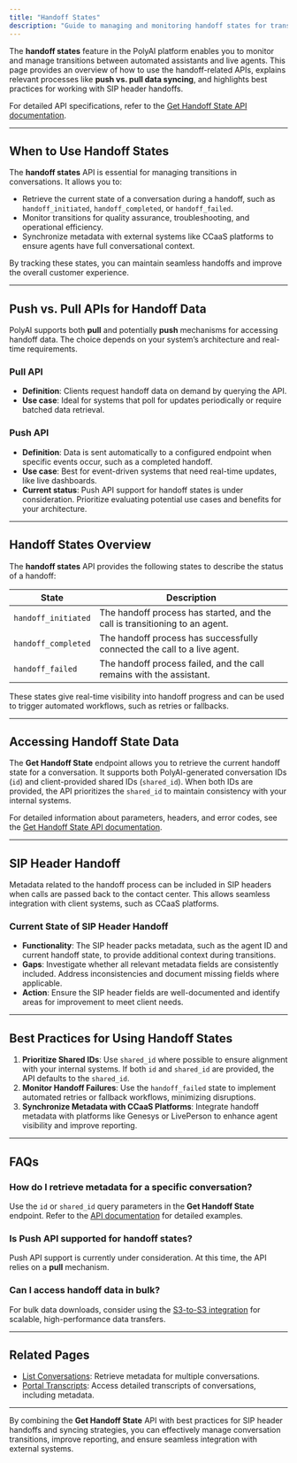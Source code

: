 ```yaml
---
title: "Handoff States"
description: "Guide to managing and monitoring handoff states for transitions between assistants and live agents."
---
```


The **handoff states** feature in the PolyAI platform enables you to monitor and manage transitions between automated assistants and live agents. This page provides an overview of how to use the handoff-related APIs, explains relevant processes like **push vs. pull data syncing**, and highlights best practices for working with SIP header handoffs.

For detailed API specifications, refer to the [Get Handoff State API documentation](https://docs.poly.ai/api-reference/endpoint/get-handoff).

---

## When to Use Handoff States

The **handoff states** API is essential for managing transitions in conversations. It allows you to:
- Retrieve the current state of a conversation during a handoff, such as `handoff_initiated`, `handoff_completed`, or `handoff_failed`.
- Monitor transitions for quality assurance, troubleshooting, and operational efficiency.
- Synchronize metadata with external systems like CCaaS platforms to ensure agents have full conversational context.

By tracking these states, you can maintain seamless handoffs and improve the overall customer experience.

---

## Push vs. Pull APIs for Handoff Data

PolyAI supports both **pull** and potentially **push** mechanisms for accessing handoff data. The choice depends on your system’s architecture and real-time requirements.

### Pull API

- **Definition**: Clients request handoff data on demand by querying the API.
- **Use case**: Ideal for systems that poll for updates periodically or require batched data retrieval.

### Push API

- **Definition**: Data is sent automatically to a configured endpoint when specific events occur, such as a completed handoff.
- **Use case**: Best for event-driven systems that need real-time updates, like live dashboards.
- **Current status**: Push API support for handoff states is under consideration. Prioritize evaluating potential use cases and benefits for your architecture.

---

## Handoff States Overview

The **handoff states** API provides the following states to describe the status of a handoff:

| State                | Description                                                                 |
|----------------------|-----------------------------------------------------------------------------|
| `handoff_initiated`  | The handoff process has started, and the call is transitioning to an agent. |
| `handoff_completed`  | The handoff process has successfully connected the call to a live agent.    |
| `handoff_failed`     | The handoff process failed, and the call remains with the assistant.        |

These states give real-time visibility into handoff progress and can be used to trigger automated workflows, such as retries or fallbacks.

---

## Accessing Handoff State Data

The **Get Handoff State** endpoint allows you to retrieve the current handoff state for a conversation. It supports both PolyAI-generated conversation IDs (`id`) and client-provided shared IDs (`shared_id`). When both IDs are provided, the API prioritizes the `shared_id` to maintain consistency with your internal systems.

For detailed information about parameters, headers, and error codes, see the [Get Handoff State API documentation](https://docs.poly.ai/api-reference/endpoint/get-handoff).

---

## SIP Header Handoff

Metadata related to the handoff process can be included in SIP headers when calls are passed back to the contact center. This allows seamless integration with client systems, such as CCaaS platforms.

### Current State of SIP Header Handoff

- **Functionality**: The SIP header packs metadata, such as the agent ID and current handoff state, to provide additional context during transitions.
- **Gaps**: Investigate whether all relevant metadata fields are consistently included. Address inconsistencies and document missing fields where applicable.
- **Action**: Ensure the SIP header fields are well-documented and identify areas for improvement to meet client needs.

---

## Best Practices for Using Handoff States

1. **Prioritize Shared IDs**: Use `shared_id` where possible to ensure alignment with your internal systems. If both `id` and `shared_id` are provided, the API defaults to the `shared_id`.
2. **Monitor Handoff Failures**: Use the `handoff_failed` state to implement automated retries or fallback workflows, minimizing disruptions.
3. **Synchronize Metadata with CCaaS Platforms**: Integrate handoff metadata with platforms like Genesys or LivePerson to enhance agent visibility and improve reporting.

---

## FAQs

### How do I retrieve metadata for a specific conversation?
Use the `id` or `shared_id` query parameters in the **Get Handoff State** endpoint. Refer to the [API documentation](https://docs.poly.ai/api-reference/endpoint/get-handoff) for detailed examples.

### Is Push API supported for handoff states?
Push API support is currently under consideration. At this time, the API relies on a **pull** mechanism.

### Can I access handoff data in bulk?
For bulk data downloads, consider using the [S3-to-S3 integration](s3-to-s3) for scalable, high-performance data transfers.

---

## Related Pages

- [List Conversations](list-conversations): Retrieve metadata for multiple conversations.
- [Portal Transcripts](portal-transcripts): Access detailed transcripts of conversations, including metadata.

---

By combining the **Get Handoff State** API with best practices for SIP header handoffs and syncing strategies, you can effectively manage conversation transitions, improve reporting, and ensure seamless integration with external systems.